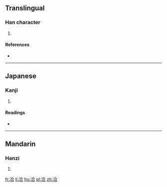 ==Translingual==

===Han character===
{{Han char|rn=15|rad=冫|as=06|sn=8|four=3816<sub>1</sub>|canj=戈一人一口 (IMOMR)|ids=⿰[[冫]][[合]]}}

# {{defn|Han|sort=冫06}}

====References====
* {{Han ref|kx=0132.170|dkj=01639|dj=0296.060|hdz=10297.100|uh=51BE|ud=20926|bh=CBCF|bd=52175}}

----

==Japanese==

===Kanji===
{{ja-kanji|grade=|rs=冫06}}

# {{defn|lang=ja|sort=冫06}}

====Readings====
* {{ja-readings|on=[[きょう]] (kyō)|kun=[[やわらぐ]] (yawaragu)}}

----

==Mandarin==

===Hanzi===
{{cmn-hanzi|pin=[[xiá]] ([[xia2]])|wg=hsia<sup>2</sup>}}

# {{defn|lang=cmn|sort=冫06}}

[[fr:冾]]
[[li:冾]]
[[hu:冾]]
[[pl:冾]]
[[zh:冾]]